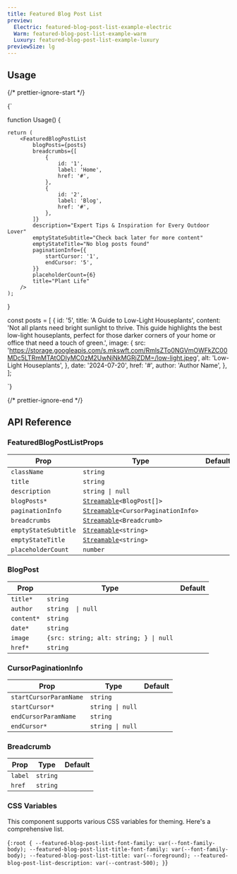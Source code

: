 ```yaml
---
title: Featured Blog Post List
preview:
  Electric: featured-blog-post-list-example-electric
  Warm: featured-blog-post-list-example-warm
  Luxury: featured-blog-post-list-example-luxury
previewSize: lg
---
```


## Usage

{/* prettier-ignore-start */}

<CodeBlock lang="ts">{`

function Usage() {

    return (
        <FeaturedBlogPostList
            blogPosts={posts}
            breadcrumbs={[
                {
                    id: '1',
                    label: 'Home',
                    href: '#',
                },
                {
                    id: '2',
                    label: 'Blog',
                    href: '#',
                },
            ]}
            description="Expert Tips & Inspiration for Every Outdoor Lover"
            emptyStateSubtitle="Check back later for more content"
            emptyStateTitle="No blog posts found"
            paginationInfo={{
                startCursor: '1',
                endCursor: '5',
            }}
            placeholderCount={6}
            title="Plant Life"
        />
    );
}

const posts = [
    {
      id: '5',
      title: 'A Guide to Low-Light Houseplants',
      content:
        'Not all plants need bright sunlight to thrive. This guide highlights the best low-light houseplants, perfect for those darker corners of your home or office that need a touch of green.',
      image: {
        src: 'https://storage.googleapis.com/s.mkswft.com/RmlsZTo0NGVmOWFkZC00MDc5LTRmMTAtODIyMC0zM2UwNjNkMGRjZDM=/low-light.jpeg',
        alt: 'Low-Light Houseplants',
      },
      date: '2024-07-20',
      href: '#',
      author: 'Author Name',
    },
];

`}
</CodeBlock>

{/* prettier-ignore-end */}

## API Reference

### FeaturedBlogPostListProps

| Prop                 | Type                                                                                                             | Default |
| -------------------- | ---------------------------------------------------------------------------------------------------------------- | ------- |
| `className`          | `string`                                                                                                         |         |
| `title`              | `string`                                                                                                         |         |
| `description`        | `string \| null`                                                                                                 |         |
| `blogPosts*`         | [`Streamable`](docs/soul/streamable)`<BlogPost[]>` <Tooltip content="See BlogPost below"/>                       |         |
| `paginationInfo`     | [`Streamable`](docs/soul/streamable)`<CursorPaginationInfo>` <Tooltip content="See CursorPaginationInfo below"/> |         |
| `breadcrumbs`        | [`Streamable`](docs/soul/streamable)`<Breadcrumb>` <Tooltip content="See Breadcrumb below"/>                     |         |
| `emptyStateSubtitle` | [`Streamable`](docs/soul/streamable)`<string>`                                                                   |         |
| `emptyStateTitle`    | [`Streamable`](docs/soul/streamable)`<string>`                                                                   |         |
| `placeholderCount`   | `number`                                                                                                         |         |

### BlogPost

| Prop       | Type                                   | Default |
| ---------- | -------------------------------------- | ------- |
| `title*`   | `string`                               |         |
| `author`   | `string  \| null`                      |
| `content*` | `string`                               |         |
| `date*`    | `string`                               |         |
| `image`    | `{src: string; alt: string; } \| null` |         |
| `href*`    | `string`                               |         |

### CursorPaginationInfo

| Prop                   | Type             | Default |
| ---------------------- | ---------------- | ------- |
| `startCursorParamName` | `string`         |         |
| `startCursor*`         | `string \| null` |         |
| `endCursorParamName`   | `string`         |         |
| `endCursor*`           | `string \| null` |         |

### Breadcrumb

| Prop    | Type     | Default |
| ------- | -------- | ------- |
| `label` | `string` |         |
| `href`  | `string` |         |

### CSS Variables

This component supports various CSS variables for theming. Here's a comprehensive list.

<CodeBlock lang="css">{`
:root {
    --featured-blog-post-list-font-family: var(--font-family-body);
    --featured-blog-post-list-title-font-family: var(--font-family-body);
    --featured-blog-post-list-title: var(--foreground);
    --featured-blog-post-list-description: var(--contrast-500);
}
`}</CodeBlock>
